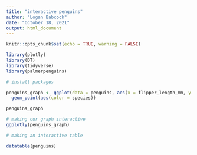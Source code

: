 ```yaml
---
title: "interactive penguins"
author: "Logan Babcock"
date: "October 18, 2021"
output: html_document
---
```


```r
knitr::opts_chunk$set(echo = TRUE, warning = FALSE)

library(plotly)
library(DT)
library(tidyverse)
library(palmerpenguins)

# install packages

```

```r
penguins_graph <- ggplot(data = penguins, aes(x = flipper_length_mm, y = body_mass_g)) +
  geom_point(aes(color = species))

penguins_graph


```

```r
# making our graph interactive
ggplotly(penguins_graph)

```

```r
# making an interactive table

datatable(penguins)

```




